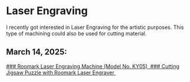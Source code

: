 
# Laser Engraving

I recently got interested in Laser Engraving for the artistic purposes. This type of machining could also be used for cutting material.

## March 14, 2025:

<div className="halfgrid">
	<a href="/laser-engravings/roomark" className="emphasis4 dark card">
		### Roomark Laser Engraving Machine (Model No. KY05)
		<img className="articleImage" src={getImageUrl("miscellaneous/laser_engraving/machine_view2.jpg")} alt="" ></img>
	</a>
	<a href="/laser-engravings/roomark-jigsaw-puzzle" className="emphasis4 dark card">
		### Cutting Jigsaw Puzzle with Roomark Laser Engraver
		<img className="articleImage" src={getImageUrl("miscellaneous/laser_engraving/jigsawpuzzle/thumbnail.jpg")} alt=""></img>
	</a>
</div>
